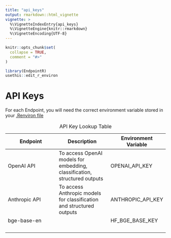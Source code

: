```yaml
---
title: "api_keys"
output: rmarkdown::html_vignette
vignette: >
  %\VignetteIndexEntry{api_keys}
  %\VignetteEngine{knitr::rmarkdown}
  %\VignetteEncoding{UTF-8}
---
```


```r
knitr::opts_chunk$set(
  collapse = TRUE,
  comment = "#>"
)
```

```r
library(EndpointR)
usethis::edit_r_environ
```

# API Keys

For each Endpoint, you will need the correct environment variable stored in your [.Renviron file](https://docs.posit.co/ide/user/ide/guide/environments/r/managing-r.html#renviron)

| Endpoint | Description | Environment Variable |
|----|----|----|
| OpenAI API | To access OpenAI models for embedding, classification, structured outputs | OPENAI_API_KEY |
| Anthropic API | To access Anthropic models for classification and structured outputs | ANTHROPIC_API_KEY |
| bge-base-en |  | HF_BGE_BASE_KEY |
|  |  |  |
|  |  |  |
|  |  |  |
|  |  |  |

: API Key Lookup Table
